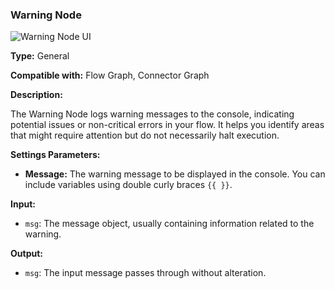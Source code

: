 
### Warning Node

<Image src="/screenshot/node-warning.png" alt="Warning Node UI" width={200} height={200} />

**Type:** General

**Compatible with:** Flow Graph, Connector Graph

**Description:**

The Warning Node logs warning messages to the console, indicating potential issues or non-critical errors in your flow. It helps you identify areas that might require attention but do not necessarily halt execution.

**Settings Parameters:**

*   **Message:** The warning message to be displayed in the console. You can include variables using double curly braces `{{ }}`.

**Input:**

*   `msg`: The message object, usually containing information related to the warning.

**Output:**

*   `msg`: The input message passes through without alteration.
